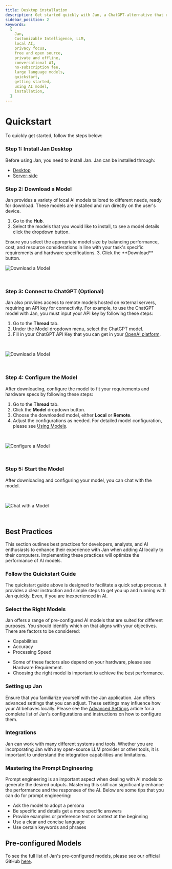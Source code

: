 ```yaml
---
title: Desktop installation
description: Get started quickly with Jan, a ChatGPT-alternative that runs on your own computer, with a local API server. Learn how to install Jan and select an AI model to start chatting.
sidebar_position: 2
keywords:
  [
    Jan,
    Customizable Intelligence, LLM,
    local AI,
    privacy focus,
    free and open source,
    private and offline,
    conversational AI,
    no-subscription fee,
    large language models,
    quickstart,
    getting started,
    using AI model,
    installation,
  ]
---
```



# Quickstart
To quickly get started, follow the steps below:
<Steps>

### Step 1: Install Jan Desktop
Before using Jan, you need to install Jan. Jan can be installed through:
- [Desktop](/docs/desktop.mdx)
- [Server-side](/docs/server.mdx)


### Step 2: Download a Model

Jan provides a variety of local AI models tailored to different needs, ready for download. These models are installed and run directly on the user's device.

1. Go to the **Hub**.
2. Select the models that you would like to install, to see a model details click the dropdown button.
<Callout type="info">
Ensure you select the appropriate model size by balancing performance, cost, and resource considerations in line with your task's specific requirements and hardware specifications.
</Callout>
3. Click the **Download** button.

<br/>

![Download a Model](./_assets/download.gif)

<br/>

### Step 3: Connect to ChatGPT (Optional)

Jan also provides access to remote models hosted on external servers, requiring an API key for connectivity. For example, to use the ChatGPT model with Jan, you must input your API key by following these steps:

1. Go to the **Thread** tab.
2. Under the Model dropdown menu, select the ChatGPT model.
3. Fill in your ChatGPT API Key that you can get in your [OpenAI platform](https://platform.openai.com/account/api-keys).

<br/>

![Download a Model](./_assets/gpt.gif)

<br/>

### Step 4: Configure the Model

After downloading, configure the model to fit your requirements and hardware specs by following these steps:
1. Go to the **Thread** tab.
2. Click the **Model** dropdown button.
3. Choose the downloaded model, either **Local** or **Remote**.
4. Adjust the configurations as needed.
   <Callout type="info">
    For detailed model configuration, please see [Using Models](/docs/models#model-parameters).
   </Callout>

<br/>

![Configure a Model](./_assets/configure.gif)

<br/>

### Step 5: Start the Model

After downloading and configuring your model, you can chat with the model.

<br/>

![Chat with a Model](./_assets/model.gif)

<br/>
</Steps>

## Best Practices

This section outlines best practices for developers, analysts, and AI enthusiasts to enhance their experience with Jan when adding AI locally to their computers. Implementing these practices will optimize the performance of AI models.

### Follow the Quickstart Guide

The quickstart guide above is designed to facilitate a quick setup process. It provides a clear instruction and simple steps to get you up and running with Jan quickly. Even, if you are inexperienced in AI.

### Select the Right Models

Jan offers a range of pre-configured AI models that are suited for different purposes. You should identify which on that aligns with your objectives. There are factors to be considered:

- Capabilities
- Accuracy
- Processing Speed

<Callout type="info">

- Some of these factors also depend on your hardware, please see Hardware Requirement.
- Choosing the right model is important to achieve the best performance.
</Callout>

### Setting up Jan

Ensure that you familiarize yourself with the Jan application. Jan offers advanced settings that you can adjust. These settings may influence how your AI behaves locally. Please see the [Advanced Settings](/docs/advanced) article for a complete list of Jan's configurations and instructions on how to configure them.

### Integrations

Jan can work with many different systems and tools. Whether you are incorporating Jan with any open-source LLM provider or other tools, it is important to understand the integration capabilities and limitations.

### Mastering the Prompt Engineering

Prompt engineering is an important aspect when dealing with AI models to generate the desired outputs. Mastering this skill can significantly enhance the performance and the responses of the AI. Below are some tips that you can do for prompt engineering:

- Ask the model to adopt a persona
- Be specific and details get a more specific answers
- Provide examples or preference text or context at the beginning
- Use a clear and concise language
- Use certain keywords and phrases

## Pre-configured Models

To see the full list of Jan's pre-configured models, please see our official GitHub [here](https://github.com/janhq/jan).